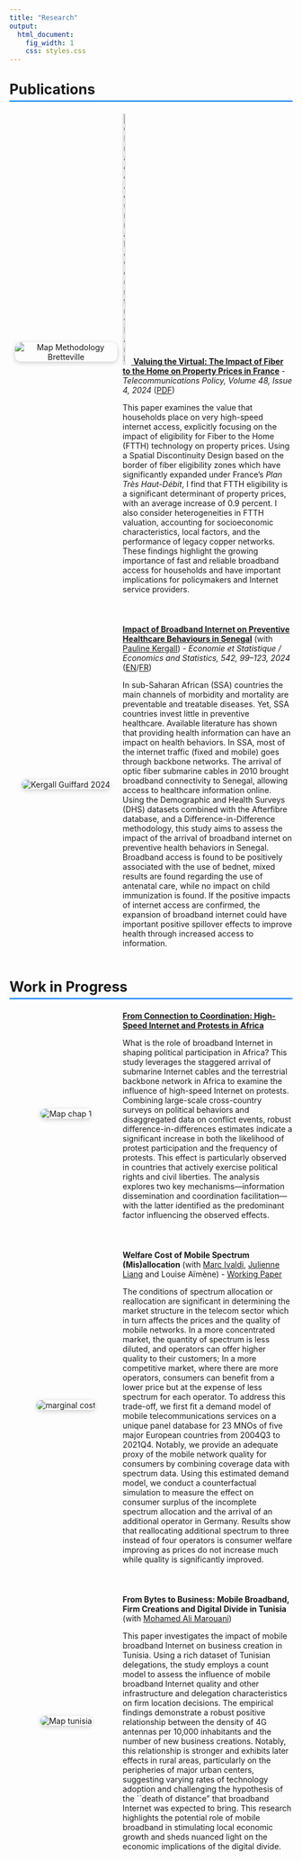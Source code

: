 ```yaml
---
title: "Research"
output:
  html_document:
    fig_width: 1
    css: styles.css
---
```




<style>
  .content {
    display: flex;
    flex-wrap: wrap;
    align-items: center; /* Vertically centers items in the container */
    margin-bottom: 40px; /* Adds spacing between each content block */
  }

  .figure {
    flex: 1 1 40%; /* Allows flexibility in taking up to 40% of the container */
    text-align: center; /* Centers the image within the figure block */
  }

  .abstract {
    flex: 1 1 60%; /* Allows flexibility in taking up to 60% of the container */
    text-align: left; /* Aligns the text to the left */
  }

  .rounded-image {
    max-width: 90%; /* Ensures the image is responsive within its container */
    height: auto; /* Maintains the image's aspect ratio */
    border-radius: 10px;
    box-shadow: 0px 2px 8px rgba(0, 0, 0, 0.2);
    margin-bottom: 20px; /* Adds space below the image */
  }

  .section-title {
    width: 100%; /* Ensures the title spans across the full width */
    font-size: 1.8em;
    margin-top: 30px;
    border-bottom: 2px solid #007bff;
    padding-bottom: 5px;
    clear: both; /* Clears the floating elements */
  }

  /* Media Query for screens smaller than 768px */
  @media (max-width: 768px) {
    .content {
      flex-direction: column; /* Stacks the flex items vertically */
    }

    .figure, .abstract {
      flex: 1 1 100%; /* Each takes full width of the container */
    }
  }
</style>




<link rel="shortcut icon" href="favicon.ico">




<h2 class="section-title">Publications</h2>

<div class="content">
<div class="figure">
  <img src="images/map_methodo_bretteville_14022024.png" class="rounded-image" alt="Map Methodology Bretteville">
</div>
<div class="abstract">
  <a href="https://www.scimagojr.com/journalsearch.php?q=20870&tip=sid&exact=no" title="SCImago Journal & Country Rank">
  <img src="https://www.scimagojr.com/journal_img.php?id=20870" alt="SCImago Journal & Country Rank" style="width: 5%; height: 5%;">
  </a>
[**Valuing the Virtual: The Impact of Fiber to the Home on Property Prices in France**](https://doi.org/10.1016/j.telpol.2024.102732) - *Telecommunications Policy, Volume 48, Issue 4, 2024* ([PDF](https://jeanbaptisteguiffard.github.io/docs/articles/1-s2.0-S0308596124000296-main.pdf))
<p>This paper examines the value that households place on very high-speed internet access, explicitly focusing on the impact of eligibility for Fiber to the Home (FTTH) technology on property prices. Using a Spatial Discontinuity Design based on the border of fiber eligibility zones which have significantly expanded under France's *Plan Très Haut-Débit*, I find that FTTH eligibility is a significant determinant of property prices, with an average increase of 0.9 percent. I also consider heterogeneities in FTTH valuation, accounting for socioeconomic characteristics, local factors, and the performance of legacy copper networks. These findings highlight the growing importance of fast and reliable broadband access for households and have important implications for policymakers and Internet service providers.</p>
</div>
</div>

<div class="content">
<div class="figure">
  <img src="images/mechanisms_paper_kergall.png" class="rounded-image" alt="Kergall Guiffard 2024">
</div>
<div class="abstract">
   [**Impact of Broadband Internet on Preventive Healthcare Behaviours in Senegal**](https://www.insee.fr/en/statistiques/8186105?sommaire=8186112) (with [Pauline Kergall](https://sites.google.com/view/paulinekergall/home?authuser=0)) - *Economie et Statistique / Economics and Statistics, 542, 99–123, 2024* ([EN](https://jeanbaptisteguiffard.github.io/docs/articles/06_ES542_Kergall-Guiffard_EN.pdf)/[FR](https://jeanbaptisteguiffard.github.io/docs/articles/06_ES542_Kergall-Guiffard_FR.pdf))
<p>In sub-Saharan African (SSA) countries the main channels of morbidity and mortality are preventable and treatable diseases. Yet, SSA countries invest little in preventive healthcare. Available literature has shown that providing health information can have an impact on health behaviors. In SSA, most of the internet traffic (fixed and mobile) goes through backbone networks. The arrival of optic fiber submarine cables in 2010 brought broadband connectivity to Senegal, allowing access to healthcare information online. Using the Demographic and Health Surveys (DHS) datasets combined with the Afterfibre database, and a Difference-in-Difference methodology, this study aims to assess the impact of the arrival of broadband internet on preventive health behaviors in Senegal. Broadband access is found to be positively associated with the use of bednet, mixed results are found regarding the use of antenatal care, while no impact on child immunization is found. If the positive impacts of internet access are confirmed, the expansion of broadband internet could have important positive spillover effects to improve health through increased access to information.</p>
</div>
</div>

<h2 class="section-title">Work in Progress</h2>

<div class="content">
<div class="figure">
  <img src="images/plot_methodo_chap1_bon.jpeg" class="rounded-image" alt="Map chap 1">
</div>
<div class="abstract">
   [**From Connection to Coordination: High-Speed Internet and Protests in Africa**](https://ssrn.com/abstract=4950715)
<p>What is the role of broadband Internet in shaping political participation in Africa? This study leverages the staggered arrival of submarine Internet cables and the terrestrial backbone network in Africa to examine the influence of high-speed Internet on protests. Combining large-scale cross-country surveys on political behaviors and disaggregated data on conflict events, robust difference-in-differences estimates indicate a significant increase in both the likelihood of protest participation and the frequency of protests. This effect is particularly observed in countries that actively exercise political rights and civil liberties. The analysis explores two key mechanisms---information dissemination and coordination facilitation---with the latter identified as the predominant factor influencing the observed effects.</p>
</div>
</div>


<div class="content">
<div class="figure">
  <img src="images/marginal_cost_MNO_germany.jpg" class="rounded-image" alt="marginal cost">
</div>
<div class="abstract">
   **Welfare Cost of Mobile Spectrum (Mis)allocation** (with [Marc Ivaldi](https://www.tse-fr.eu/fr/people/marc-ivaldi), [Julienne Liang](https://www.researchgate.net/profile/Julienne-Liang) and Louise Aïmène) - [Working Paper](https://papers.ssrn.com/sol3/papers.cfm?abstract_id=4228058)
<p>The conditions of spectrum allocation or reallocation are significant in determining the market structure in the telecom sector which in turn affects the prices and the quality of mobile networks. In a more concentrated market, the quantity of spectrum is less diluted, and operators can offer higher quality to their customers; In a more competitive market, where there are more operators, consumers can benefit from a lower price but at the expense of less spectrum for each operator. To address this trade-off, we first fit a demand model of mobile telecommunications services on a unique panel database for 23 MNOs of five major European countries from 2004Q3 to 2021Q4. Notably, we provide an adequate proxy of the mobile network quality for consumers by combining coverage data with spectrum data. Using this estimated demand model, we conduct a counterfactual simulation to measure the effect on consumer surplus of the incomplete spectrum allocation and the arrival of an additional operator in Germany. Results show that reallocating additional spectrum to three instead of four operators is consumer welfare improving as prices do not increase much while quality is significantly improved.</p>
</div>
</div>


<div class="content">
<div class="figure">
  <img src="images/tunisie_maps_chap3.jpg" class="rounded-image" alt="Map tunisia">
</div>
<div class="abstract">
   **From Bytes to Business: Mobile Broadband, Firm Creations and Digital Divide in Tunisia** (with [Mohamed Ali Marouani](https://sites.google.com/view/mohamedali-marouani/home))
<p>This paper investigates the impact of mobile broadband Internet on business creation in Tunisia. Using a rich dataset of Tunisian delegations, the study employs a count model to assess the influence of mobile broadband Internet quality and other infrastructure and delegation characteristics on firm location decisions. The empirical findings demonstrate a robust positive relationship between the density of 4G antennas per 10,000 inhabitants and the number of new business creations. Notably, this relationship is stronger and exhibits later effects in rural areas, particularly on the peripheries of major urban centers, suggesting varying rates of technology adoption and challenging the hypothesis of the ``death of distance" that broadband Internet was expected to bring. This research highlights the potential role of mobile broadband in stimulating local economic growth and sheds nuanced light on the economic implications of the digital divide.</p>
</div>
</div>

